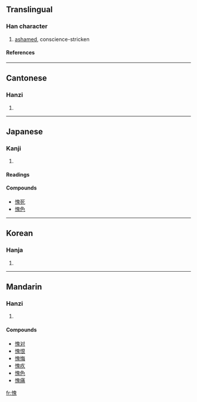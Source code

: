 {{see|媿}}

==Translingual==
===Han character===
{{Han char|rn=61|rad=心|as=10|sn=13|four=9601<sub>3</sub>|canj=心竹山戈 (PHUI)}}
# [[ashamed]], conscience-stricken
====References====
{{Han ref|kx=0396.080|dkj=10982|dj=0734.150|hdz=42329.110|uh=6127|ud=24871|bh=B75C|bd=46940}}

----
==Cantonese==
===Hanzi===
{{yue-hanzi|jyut=|y=kwai3}}
# {{defn|Cantonese}}

----
==Japanese==
===Kanji===
{{ja-kanji|grade=|rs=心10}}
# {{defn|Japanese}} 
====Readings====
{{ja-readings|on=[[き]] (ki)|kun=[[はじる]] (hajiru)}}

====Compounds====
*[[愧死]]
*[[愧色]]

----
==Korean==
===Hanja===
{{ko-hanja|hangeul=괴|eumhun=|rv=goe|mr=koe|y=koy}}
# {{defn|Korean}}

----
==Mandarin==
===Hanzi===
{{cmn-hanzi|pin=[[kuì]] (kui4)|wg=k'uei<sup>4</sup>}}
# {{defn|Mandarin}}

====Compounds====
*[[愧对]]
*[[愧恨]]
*[[愧悔]]
*[[愧疚]]
*[[愧色]]
*[[愧痛]]

[[fr:愧]]